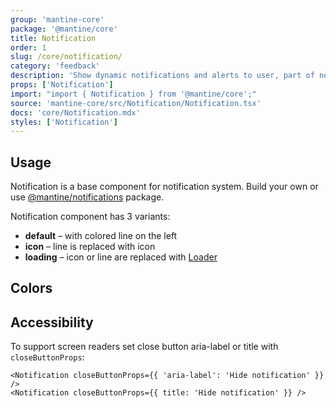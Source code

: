 ```yaml
---
group: 'mantine-core'
package: '@mantine/core'
title: Notification
order: 1
slug: /core/notification/
category: 'feedback'
description: 'Show dynamic notifications and alerts to user, part of notifications system'
props: ['Notification']
import: "import { Notification } from '@mantine/core';"
source: 'mantine-core/src/Notification/Notification.tsx'
docs: 'core/Notification.mdx'
styles: ['Notification']
---
```



## Usage

Notification is a base component for notification system.
Build your own or use [@mantine/notifications](/others/notifications/) package.

Notification component has 3 variants:

- **default** – with colored line on the left
- **icon** – line is replaced with icon
- **loading** – icon or line are replaced with [Loader](/core/loader/)

<Demo data={NotificationDemos.usage} />

## Colors

<Demo data={NotificationDemos.configurator} />

## Accessibility

To support screen readers set close button aria-label or title with `closeButtonProps`:

```tsx
<Notification closeButtonProps={{ 'aria-label': 'Hide notification' }} />
<Notification closeButtonProps={{ title: 'Hide notification' }} />
```
